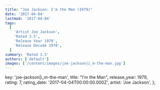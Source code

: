 ```yaml
---
title: "Joe Jackson: I'm the Man (1979)"
date: '2017-04-04'
lastmod: '2017-04-04'
tags:
  [
    'Artist Joe Jackson',
    'Rated 3.5',
    'Release Year 1979',
    'Release Decade 1970',
  ]
summary: 'Rated 3.5'
authors: ['default']
images: ['/content/images/joe-jackson|i_m-the-man.jpg']
---
```


  key: 'joe-jackson|i_m-the-man',
  title: "I'm the Man",
  release_year: 1979,
  rating: 7,
  rating_date: '2017-04-04T00:00:00.000Z',
  artist: 'Joe Jackson',
};

<MusicRating data={data} />
